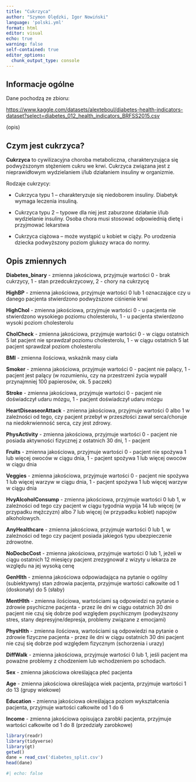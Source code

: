 ```yaml
---
title: "Cukrzyca"
author: "Szymon Olędzki, Igor Nowiński"
language: 'polski.yml'
format: html
editor: visual
echo: true
warning: false
self-contained: true
editor_options: 
  chunk_output_type: console
---
```


## Informacje ogólne

Dane pochodzą ze zbioru:

<https://www.kaggle.com/datasets/alexteboul/diabetes-health-indicators-dataset?select=diabetes_012_health_indicators_BRFSS2015.csv>

(opis)

## Czym jest cukrzyca?

**Cukrzyca** to cywilizacyjna choroba metaboliczna, charakteryzująca się podwyższonym stężeniem cukru we krwi. Cukrzyca związana jest z nieprawidłowym wydzielaniem i/lub działaniem insuliny w organizmie.

Rodzaje cukrzycy: 

-   Cukrzyca typu 1 -- charakteryzuje się niedoborem insuliny. Diabetyk wymaga leczenia insuliną. 

-   Cukrzyca typu 2 -- typowe dla niej jest zaburzone działanie i/lub wydzielanie insuliny. Osoba chora musi stosować odpowiednią dietę i przyjmować lekarstwa 

-   Cukrzyca ciążowa -- może wystąpić u kobiet w ciąży. Po urodzenia dziecka podwyższony poziom glukozy wraca do normy.

## Opis zmiennych

**Diabetes_binary** - zmienna jakościowa, przyjmuje wartości 0 - brak cukrzycy, 1 - stan przedcukrzycowy, 2 - chory na cukrzycę

**HighBP** - zmienna jakościowa, przyjmuje wartości 0 lub 1 oznaczające czy u danego pacjenta stwierdzono podwyższone ciśnienie krwi

**HighChol** - zmienna jakościowa, przyjmuje wartości 0 - u pacjenta nie stwierdzono wysokiego poziomu cholesterolu, 1 - u pacjenta stwierdzono wysoki poziom cholesterolu

**CholCheck** - zmienna jakościowa, przyjmuje wartości 0 - w ciągu ostatnich 5 lat pacjent nie sprawdzał poziomu cholesterolu, 1 - w ciągu ostatnich 5 lat pacjent sprawdzał poziom cholesterolu

**BMI** - zmienna ilościowa, wskaźnik masy ciała

**Smoker** - zmienna jakościowa, przyjmuje wartości 0 - pacjent nie palący, 1 - pacjent jest palący (w rozumieniu, czy na przestrzeni życia wypalił przynajmniej 100 papierosów, ok. 5 paczek)

**Stroke** - zmienna jakościowa, przyjmuje wartości 0 - pacjent nie doświadczył udaru mózgu, 1 - pacjent doświadczył udaru mózgu

**HeartDiseaseorAttack** - zmienna jakościowa, przyjmuje wartości 0 albo 1 w zależności od tego, czy pacjent przebył w przeszłości zawał serca/choruje na niedokrwienność serca, czy jest zdrowy.

**PhysActivity** - zmienna jakościowa, przyjmuje wartości 0 - pacjent nie posiada aktywności fizycznej z ostatnich 30 dni, 1 - pacjent

**Fruits** - zmienna jakościowa, przyjmuje wartości 0 - pacjent nie spożywa 1 lub więcej owoców w ciągu dnia, 1 - pacjent spożywa 1 lub więcej owoców w ciągu dnia

**Veggies** - zmienna jakościowa, przyjmuje wartości 0 - pacjent nie spożywa 1 lub więcej warzyw w ciągu dnia, 1 - pacjent spożywa 1 lub więcej warzyw w ciągu dnia

**HvyAlcoholConsump** - zmienna jakościowa, przyjmuje wartości 0 lub 1, w zależności od tego czy pacjent w ciągu tygodnia wypija 14 lub więcej (w przypadku mężczyzn) albo 7 lub więcej (w przypadku kobiet) napojów alkoholowych.

**AnyHealthcare** - zmienna jakościowa, przyjmuje wartości 0 lub 1, w zależności od tego czy pacjent posiada jakiegoś typu ubezpieczenie zdrowotne.

**NoDocbcCost** - zmienna jakościowa, przyjmuje wartości 0 lub 1, jeżeli w ciągu ostatnich 12 miesięcy pacjent zrezygnował z wizyty u lekarza ze względu na jej wysoką cenę 

**GenHlth** - zmienna jakościowa odpowiadająca na pytanie o ogólny (subiektywny) stan zdrowia pacjenta, przyjmuje wartości całkowite od 1 (doskonały) do 5 (słaby)

**MentHlth** - zmienna ilościowa, wartościami są odpowiedzi na pytanie o zdrowie psychiczne pacjenta - przez ile dni w ciągu ostatnich 30 dni pacjent nie czuj się dobrze pod względem psychicznym (podwyższony stres, stany depresyjne/depresja, problemy związane z emocjami) 

**PhysHlth** - zmienna ilościowa, wartościami są odpowiedzi na pytanie o zdrowie fizyczne pacjenta - przez ile dni w ciągu ostatnich 30 dni pacjent nie czuj się dobrze pod względem fizycznym (schorzenia i urazy) 

**DiffWalk** - zmienna jakościowa, przyjmuje wartości 0 lub 1, jeśli pacjent ma poważne problemy z chodzeniem lub wchodzeniem po schodach.

**Sex** - zmienna jakościowa określająca płeć pacjenta

**Age** - zmienna jakościowa określająca wiek pacjenta, przyjmuje wartości 1 do 13 (grupy wiekowe)

**Education** - zmienna jakościowa określająca poziom wykształcenia pacjenta, przyjmuje wartości całkowite od 1 do 6

**Income** - zmienna jakościowa opisująca zarobki pacjenta, przyjmuje wartości całkowite od 1 do 8 (przedziały zarobkowe)

```r
library(readr)
library(tidyverse)
library(gt)
getwd()
dane = read_csv('diabetes_split.csv')
head(dane)
```

```r
#| echo: false

```
